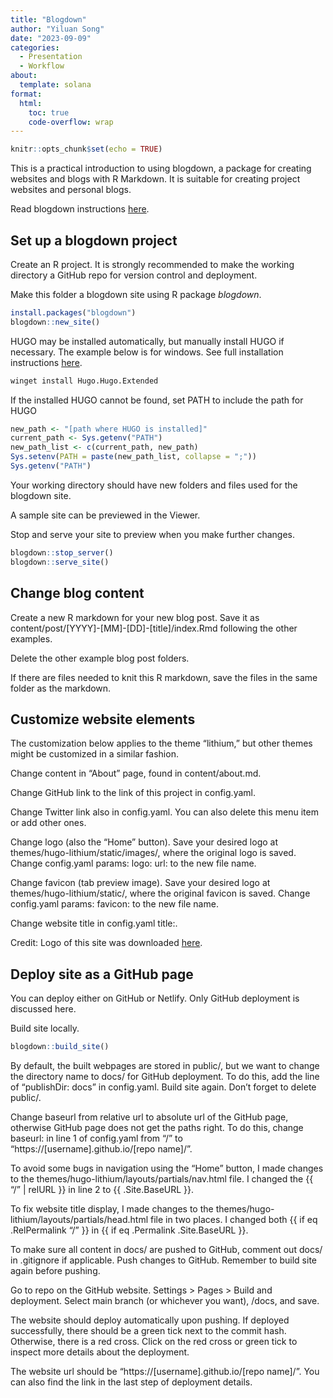 ```yaml
---
title: "Blogdown"
author: "Yiluan Song"
date: "2023-09-09"
categories:
  - Presentation
  - Workflow
about:
  template: solana
format:
  html:
    toc: true
    code-overflow: wrap
---
```


```r
knitr::opts_chunk$set(echo = TRUE)
```

This is a practical introduction to using blogdown, a package for creating websites and blogs with R Markdown. It is suitable for creating project websites and personal blogs.

Read blogdown instructions [here](https://bookdown.org/yihui/blogdown/).

## Set up a blogdown project
Create an R project. It is strongly recommended to make the working directory a GitHub repo for version control and deployment.

Make this folder a blogdown site using R package _blogdown_.
```r
install.packages("blogdown")
blogdown::new_site()
```

HUGO may be installed automatically, but manually install HUGO if necessary.
The example below is for windows. See full installation instructions [here](https://gohugo.io/installation/).
```bash
winget install Hugo.Hugo.Extended
```

If the installed HUGO cannot be found, set PATH to include the path for HUGO
```r
new_path <- "[path where HUGO is installed]"
current_path <- Sys.getenv("PATH")
new_path_list <- c(current_path, new_path)
Sys.setenv(PATH = paste(new_path_list, collapse = ";"))
Sys.getenv("PATH")
```

Your working directory should have new folders and files used for the blogdown site.

A sample site can be previewed in the Viewer.

Stop and serve your site to preview when you make further changes.
```r
blogdown::stop_server()
blogdown::serve_site()
```

## Change blog content
Create a new R markdown for your new blog post.
Save it as content/post/[YYYY]-[MM]-[DD]-[title]/index.Rmd following the other examples.

Delete the other example blog post folders.

If there are files needed to knit this R markdown, save the files in the same folder as the markdown.

## Customize website elements
The customization below applies to the theme "lithium," but other themes might be customized in a similar fashion.

Change content in "About" page, found in content/about.md.

Change GitHub link to the link of this project in config.yaml.

Change Twitter link also in config.yaml. You can also delete this menu item or add other ones.

Change logo (also the "Home" button). Save your desired logo at themes/hugo-lithium/static/images/, where the original logo is saved. Change config.yaml params: logo: url: to the new file name.

Change favicon (tab preview image). Save your desired logo at themes/hugo-lithium/static/, where the original favicon is saved. Change config.yaml params: favicon: to the new file name.

Change website title in config.yaml title:.

Credit: Logo of this site was downloaded [here](https://www.pngitem.com/middle/obxRRi_otter-otter-icon-png-transparent-png/).

## Deploy site as a GitHub page
You can deploy either on GitHub or Netlify. Only GitHub deployment is discussed here.

Build site locally.
```r
blogdown::build_site()
```
By default, the built webpages are stored in public/, but we want to change the directory name to docs/ for GitHub deployment. To do this, add the line of "publishDir: docs" in config.yaml. Build site again. Don't forget to delete public/.

Change baseurl from relative url to absolute url of the GitHub page, otherwise GitHub page does not get the paths right. To do this, change baseurl: in line 1 of config.yaml from "/" to "https://[username].github.io/[repo name]/".

To avoid some bugs in navigation using the "Home" button, I made changes to the  themes/hugo-lithium/layouts/partials/nav.html file. I changed the {{ "/" | relURL }} in line 2 to {{ .Site.BaseURL }}.

To fix website title display, I made changes to the themes/hugo-lithium/layouts/partials/head.html file in two places. I changed both {{ if eq .RelPermalink "/" }} in {{ if eq .Permalink .Site.BaseURL }}.

To make sure all content in docs/ are pushed to GitHub, comment out docs/ in .gitignore if applicable.
Push changes to GitHub. Remember to build site again before pushing.

Go to repo on the GitHub website. Settings > Pages > Build and deployment. Select main branch (or whichever you want), /docs, and save.

The website should deploy automatically upon pushing.
If deployed successfully, there should be a green tick next to the commit hash. Otherwise, there is a red cross.
Click on the red cross or green tick to inspect more details about the deployment.

The website url should be "https://[username].github.io/[repo name]/". You can also find the link in the last step of deployment details.
